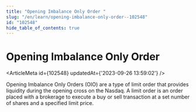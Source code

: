 ```yaml
---
title: "Opening Imbalance Only Order "
slug: "/en/learn/opening-imbalance-only-order--102548"
id: "102548"
hide_table_of_contents: true
---
```



# Opening Imbalance Only Order 

<ArticleMeta id={102548} updatedAt={'2023-09-26 13:59:02'} />
<div className='border-solid border-b border-t-0 my-4 border-[var(--ifm-color-gray-300)]' />

Opening Imbalance Only Orders (OIO) are a type of limit order that provides liquidity during the opening cross on the Nasdaq. A limit order is an order placed with a brokerage to execute a buy or sell transaction at a set number of shares and a specified limit price.
